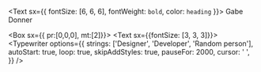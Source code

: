 

<!--https://npm.io/package/typewriter-effect-->
<!--<Text sx={{ fontSize: [6, 6, 6], fontWeight: `bold`, color: `heading` }}>
  <Typewriter
    options={{
      strings: ['Gabe Donner'],
      autoStart: true,
      loop: true,
      skipAddStyles: true,
      pauseFor: 2000,
      cursor: '&nbsp;',
    }}
  />
</Text>-->

<Text sx={{ fontSize: [6, 6, 6], fontWeight: `bold`, color: `heading` }}>
  Gabe Donner
</Text>

<Box sx={{ pr:[0,0,0], mt:[2]}}>
  <Text sx={{fontSize: [3, 3, 3]}}>
    <Typewriter
      options={{
        strings: ['Designer', 'Developer', 'Random person'],
        autoStart: true,
        loop: true,
        skipAddStyles: true,
        pauseFor: 2000,
        cursor: '&nbsp;',
      }}
    />
  </Text>
</Box>

<!--<Text sx={{ fontSize: [6, 6, 6], fontWeight: `bold`, color: `heading` }}>
  Gabe Donner
</Text>-->

<!--<Box sx={{ pr:[0,0,0], mt:[2]}}>
  <Text sx={{fontSize: [3, 3, 3]}}>
    Hey there! I'm a designer and web developer based out of New York City. 
    This website was built using using <a target="_blank" rel="noopener noreferrer" href="https://www.reactjs.org">React</a> and <a target="_blank" rel="noopener noreferrer" href="https://www.gatsbyjs.com">Gatsby</a>.
  </Text>
</Box>-->

<!--<Box sx={{ pr:[0,0,0], mt:[2]}}>
  <Text sx={{fontSize: [3, 3, 3]}}>
    Hey there! I'm a designer and web developer based out of New York City. 
  </Text>
</Box>-->



<!-- hero with flex box

<Flex
  sx={{
    flexWrap: 'wrap',
  }}>
  <Box
    sx={{
      mt: 3,
      pb: 4,
      flexGrow: 1,
      flexBasis: 256,
    }}>
    <Text
        sx={{
          fontSize: [3, 3, 3],
          color: 'secondary',
        }}>
        Projects
    </Text>
  </Box>
  
  <Box
    sx={{
      mt: 3,
      flexGrow: 99999,
      flexBasis: 0,
      minWidth: 320,
      a: {
        fontWeight: 'medium',
        fontSize: [3, 3, 3],
      }
      }}>
      <Text sx={{ fontSize: [6, 6, 6], fontWeight: `bold`, color: `heading` }}>
          Gabe Donner
      </Text>
      <Box sx={{ pr:[0,0,0], mt:[2]}}>
        <Text sx={{fontSize: [3, 3, 3]}}>
           Hey there! I'm a designer and web developer based out of New York City. 
            This website was built using using <a target="_blank" rel="noopener noreferrer" href="https://www.reactjs.org">React</a> and <a target="_blank" rel="noopener noreferrer" href="https://www.gatsbyjs.com">Gatsby</a>.
        </Text>
      </Box>  
  </Box>
</Flex>-->